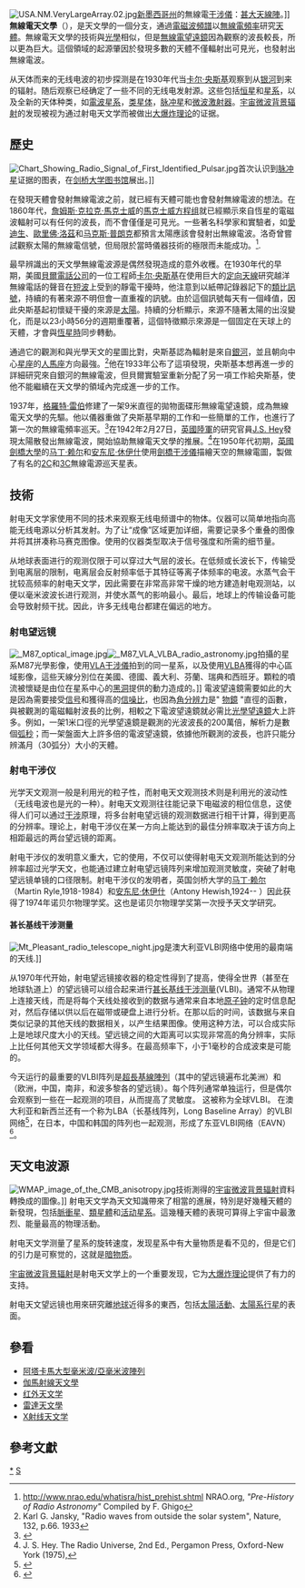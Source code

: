 {{confused|雷達天文學}}
{{NoteTA
|G3=IT
|G1=Physics
|G2=Astronomy
|1=zh-tw:次毫米;zh-cn:亚毫米;
|2=zh-tw:無線電天文學;zh-cn:射电天文学;
|3=zh-tw:無線電波天文台;zh-cn:射电天文台;
|4=zh-tw:無線電波源;zh-cn:射电源;
|5=zh-tw:電波望遠鏡;zh-cn:射电望远镜;
|6=zh-tw:電波觀測;zh-cn:射电观测;
|7=zh-hans:托马斯·爱迪生; zh-hant:湯瑪斯·愛迪生;
|8=zh-hans:射电星系; zh-hant:電波星系;
}}

[[File:USA.NM.VeryLargeArray.02.jpg|thumb]][[新墨西哥州|新墨西哥州]]的無線電[[干涉儀|干涉儀]]：[[甚大天線陣|甚大天線陣]]{{lang|en|Very Large Array}}。]]
'''無線電天文學'''（{{lang-en|Radio astronomy}}），是天文學的一個分支，通過[[電磁波頻譜|電磁波頻譜]]以[[无线电波|無線電頻率]]研究[[天體|天體]]。無線電天文學的技術與[[光學望遠鏡|光學]]相似，但是[[無線電望遠鏡|無線電望遠鏡]]因為觀察的波長較長，所以更為巨大。這個領域的起源肇因於發現多數的天體不僅輻射出可見光，也發射出無線電波。

从天体而来的无线电波的初步探测是在1930年代当[[卡尔·央斯基|卡尔·央斯基]]观察到从[[银河|银河]]到来的辐射。随后观察已经确定了一些不同的无线电发射源。这些包括[[恒星|恒星]]和[[星系|星系]]，以及全新的天体种类，如[[電波星系|電波星系]]，[[类星体|类星体]]，[[脉冲星|脉冲星]]和[[天文物理邁射|微波激射器]]。[[宇宙微波背景辐射|宇宙微波背景辐射]]的发现被视为通过射电天文学而被做出[[大爆炸|大爆炸理论]]的证据。

== 歷史 ==
[[File:Chart_Showing_Radio_Signal_of_First_Identified_Pulsar.jpg|thumb]]首次认识到[[脉冲星|脉冲星]]证据的图表，在[[剑桥大学图书馆|剑桥大学图书馆]]展出。]]

在發現天體會發射無線電波之前，就已經有天體可能也會發射無線電波的想法。在1860年代，[[詹姆斯·克拉克·馬克士威|詹姆斯·克拉克·馬克士威]]的[[馬克士威方程组|馬克士威方程组]]就已經顯示來自恆星的電磁波輻射可以有任何的波長，而不會僅僅是可見光。一些著名科學家和實驗者，如[[湯瑪斯·愛迪生|愛迪生]]、[[歐里佛·洛茲|歐里佛·洛茲]]和[[马克斯·普朗克|马克斯·普朗克]]都預言太陽應該會發射出無線電波。洛奇曾嘗試觀察太陽的無線電信號，但局限於當時儀器技術的極限而未能成功。<ref>http://www.nrao.edu/whatisra/hist_prehist.shtml {{Wayback|url=http://www.nrao.edu/whatisra/hist_prehist.shtml |date=20200615213814 }} NRAO.org, ''"Pre-History of Radio Astronomy"'' Compiled by F. Ghigo</ref>. 

最早辨識出的天文學無線電波源是偶然發現造成的意外收穫。在1930年代的早期，美國[[貝爾實驗室|貝爾電話公司]]的一位工程師[[卡尔·央斯基|卡尔·央斯基]]在使用巨大的[[定向天線|定向天線]]研究越洋無線電話的聲音在[[短波|短波]]上受到的靜電干擾時，他注意到以紙帶記錄器記下的[[類比訊號|類比訊號]]，持續的有著來源不明但會一直重複的訊號。由於這個訊號每天有一個峰值，因此央斯基起初懷疑干擾的來源是[[太陽|太陽]]。持續的分析顯示，來源不隨著太陽的出沒變化，而是以23小時56分的週期重覆著，這個特徵顯示來源是一個固定在天球上的天體，才會與[[恆星日|恆星時]]同步轉動。

通過它的觀測和與光學天文的星圖比對，央斯基認為輻射是來自[[銀河|銀河]]，並且朝向中心[[星座|星座]]的[[人馬座|人馬座]]方向最強。<ref>Karl G. Jansky, "Radio waves from outside the solar system", Nature, 132, p.66. 1933</ref>他在1933年公布了這項發現，央斯基本想再進一步的詳細研究來自銀河的無線電波，但貝爾實驗室重新分配了另一項工作給央斯基，使他不能繼續在天文學的領域內完成進一步的工作。 

1937年，[[格羅特·雷伯|格羅特·雷伯]]修建了一架9米直徑的拋物面碟形無線電望遠鏡，成為無線電天文學的先驅。他以儀器重做了央斯基早期的工作和一些簡單的工作，也進行了第一次的無線電頻率巡天。<ref>{{Cite web |url=http://www.nrao.edu/whatisra/hist_reber.shtml |title=存档副本 |access-date=2007-08-07 |archive-date=2020-08-07 |archive-url=https://web.archive.org/web/20200807095454/https://www.nrao.edu/whatisra/hist_reber.shtml |dead-url=no }}</ref>在1942年2月27日，[[英國陸軍|英國陸軍]]的研究官員[[J.S._Hey|J.S. Hey]]發現太陽散發出無線電波，開始協助無線電天文學的推展。<ref> J. S. Hey. The Radio Universe, 2nd Ed., Pergamon Press, Oxford-New York (1975), </ref>在1950年代初期，[[英國|英國]][[劍橋大學|劍橋大學]]的[[马丁·赖尔|马丁·赖尔]]和[[安东尼·休伊什|安东尼·休伊什]]使用[[劍橋干涉儀|劍橋干涉儀]]描繪天空的無線電圖，製做了有名的[[2C星表|2C]]和[[3C星表|3C]]無線電源巡天星表。

== 技術 ==
射电天文学家使用不同的技术来观察无线电频谱中的物体。仪器可以简单地指向高能无线电源以分析其发射。为了让“成像”区域更加详细，需要记录多个重叠的图像并将其拼凑称马赛克图像。使用的仪器类型取决于信号强度和所需的细节量。

从地球表面进行的观测仅限于可以穿过大气层的波长。在低频或长波长下，传输受到电离层的限制，电离层会反射频率低于其特征等离子体频率的电波。水蒸气会干扰较高频率的射电天文学，因此需要在非常高非常干燥的地方建造射电观测站，以便以毫米波波长进行观测，并使水蒸气的影响最小。最后，地球上的传输设备可能会导致射频干扰。因此，许多无线电台都建在偏远的地方。

=== 射电望远镜 ===
{{main|射电望远镜}}
[[File:_M87_optical_image.jpg|thumb]][[File:_M87_VLA_VLBA_radio_astronomy.jpg|thumb]]拍攝的星系M87光學影像，使用[[甚大無線電陣|VLA]][[干涉儀|干涉儀]]拍到的同一星系，以及使用[[超長基線陣列|VLBA]]獲得的中心區域影像，這些天線分別位在美國、德國、義大利、芬蘭、瑞典和西班牙。顆粒的噴流被懷疑是由位在星系中心的[[黑洞|黑洞]]提供的動力造成的。]]
電波望遠鏡需要如此的大是因為需要接受[[訊號|信号]]和獲得高的[[噪訊比|信噪比]]，也因為[[角分辨力|角分辨力]]是" [[物鏡|物鏡]] "直徑的函數，與被觀測的電磁輻射波長的比例，相較之下電波望遠鏡就必需比[[光學望遠鏡|光學望遠鏡]]大上許多。例如，一架1米口徑的光學望遠鏡是觀測的光波波長的200萬倍，解析力是數個[[弧秒|弧秒]]；而一架盤面大上許多倍的電波望遠鏡，依據他所觀測的波長，也許只能分辨滿月（30弧分）大小的天體。

=== 射电干涉仪 ===
光学天文观测一般是利用光的粒子性，而射电天文观测技术则是利用光的波动性（无线电波也是光的一种）。射电天文观测往往能记录下电磁波的相位信息，这使得人们可以通过[[干涉|干涉]]原理，将多台射电望远镜的观测数据进行相干计算，得到更高的分辨率。理论上，射电干涉仪在某一方向上能达到的最佳分辨率取决于该方向上相距最远的两台望远镜的距离。

射电干涉仪的发明意义重大，它的使用，不仅可以使得射电天文观测所能达到的分辨率超过光学天文，也能通过建立射电望远镜阵列来增加观测灵敏度，突破了射电望远镜单镜的口径限制。射电干涉仪的发明者，英国剑桥大学的[[马丁·赖尔|马丁·赖尔]]（Martin Ryle,1918-1984）和[[安东尼·休伊什|安东尼·休伊什]]（Antony Hewish,1924-- ）因此获得了1974年诺贝尔物理学奖。这也是诺贝尔物理学奖第一次授予天文学研究。

==== 甚长基线干涉测量 ====
{{main|甚长基线干涉测量}}
[[File:Mt_Pleasant_radio_telescope_night.jpg|thumb]]是澳大利亚VLBI网络中使用的最南端的天线.]]

从1970年代开始，射电望远镜接收器的稳定性得到了提高，使得全世界（甚至在地球轨道上）的望远镜可以组合起来进行[[甚长基线干涉测量|甚长基线干涉测量]](VLBI)。通常不从物理上连接天线，而是将每个天线处接收到的数据与通常来自本地[[原子钟|原子钟]]的定时信息配对，然后存储以供以后在磁带或硬盘上进行分析。在那以后的时间，该数据与来自类似记录的其他天线的数据相关，以产生结果图像。使用这种方法，可以合成实际上是地球尺度大小的天线。望远镜之间的大距离可以实现非常高的角分辨率，实际上比任何其他天文学领域都大得多。在最高频率下，小于1毫秒的合成波束是可能的。

今天运行的最重要的VLBI阵列是[[超長基線陣列|超長基線陣列]]（其中的望远镜遍布北美洲）和{{link-en|欧洲VLBI网络|European VLBI Network}}（欧洲，中国，南非，和波多黎各的望远镜）。每个阵列通常单独运行，但是偶尔会观察到一些在一起观测的项目，从而提高了灵敏度。 这被称为全球VLBI。 在澳大利亚和新西兰还有一个称为LBA（长基线阵列，Long Baseline Array）的VLBI网络<ref>{{Cite web| url=http://www.atnf.csiro.au/vlbi/| title=VLBI at the ATNF| date=7 December 2016| access-date=2021-03-24| archive-date=2021-05-01| archive-url=https://web.archive.org/web/20210501051105/https://www.atnf.csiro.au/vlbi/| dead-url=no}}</ref>，在日本，中国和韩国的阵列也一起观测，形成了东亚VLBI网络（EAVN）<ref>{{Cite web | url=http://www.astro.sci.yamaguchi-u.ac.jp/eavn/index.html | title=East Asia VLBI Network and Asia Pacific Telescope | access-date=2021-03-24 | archive-date=2021-04-28 | archive-url=https://web.archive.org/web/20210428080543/http://astro.sci.yamaguchi-u.ac.jp/eavn/index.html | dead-url=no }}</ref>。

== 天文电波源 ==
[[File:WMAP_image_of_the_CMB_anisotropy.jpg|thumb]]技術測得的[[宇宙微波背景辐射|宇宙微波背景辐射]]資料轉換成的圖像。]]
射电天文学為天文知識帶來了相當的進展，特別是好幾種天體的新發現，包括[[脈衝星|脈衝星]]、[[類星體|類星體]]和[[活动星系|活动星系]]。這幾種天體的表現可算得上宇宙中最激烈、能量最高的物理活動。

射电天文学测量了星系的旋转速度，发现星系中有大量物质是看不见的，但是它们的引力是可察觉的，这就是[[暗物质|暗物质]]。

[[宇宙微波背景辐射|宇宙微波背景辐射]]是射电天文学上的一个重要发现，它为[[大爆炸理论|大爆炸理论]]提供了有力的支持。

射电天文望远镜也用來研究離[[地球|地球]]近得多的東西，包括[[太陽活動|太陽活動]]、[[太陽系|太陽系]][[行星|行星]]的表面。

== 參看 ==
* [[阿塔卡馬大型毫米波/亞毫米波陣列|阿塔卡馬大型毫米波/亞毫米波陣列]]
* [[伽馬射線天文學|伽馬射線天文學]]
* [[红外天文学|红外天文学]]
* [[雷達天文學|雷達天文學]]
* [[X射线天文学|X射线天文学]]

== 參考文獻 ==
{{reflist}}

{{天文學}}
{{Radio astronomy}}

{{Authority control}}
[[Category:射电天文学|*]]
[[Category:無線電|S]]